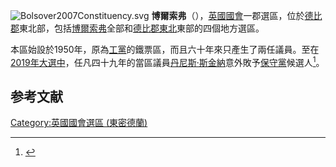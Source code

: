 [[File:Bolsover2007Constituency.svg|right]]
'''博爾索弗'''（{{lang-en|Bolsover}}），[[英國|英國]][[英國國會|國會]]一郡選區，位於[[德比郡|德比郡]]東北部，包括[[博爾索弗|博爾索弗]]全部和[[德比郡東北|德比郡東北]]東部的四個地方選區。

本區始設於1950年，原為[[工黨_(英國)|工黨]]的鐵票區，而且六十年來只產生了兩任議員。至在[[2019年英國大選|2019年大選中]]，任凡四十九年的當區議員[[丹尼斯·斯金納|丹尼斯·斯金納]]意外敗予[[保守黨|保守黨]]候選人<ref name="">{{cite news
|publisher=[[英國廣播公司|英國廣播公司]]
|date=2010年5月7日
|title=Election 2010/Constituency/Bolsover
|url=http://news.bbc.co.uk/1/shared/election2010/results/constituency/a48.stm
|accessdate=2010年9月29日
|archive-date=2017年9月4日
|archive-url=https://web.archive.org/web/20170904220026/http://news.bbc.co.uk/1/shared/election2010/results/constituency/a48.stm
|dead-url=no
}}</ref>。

==参考文献==
<div class="references-small">
<references></references>
</div>

{{DEFAULTSORT:Bolsover (UK Parliament constituency)}}
[[Category:英國國會選區_(東密德蘭)|Category:英國國會選區 (東密德蘭)]]